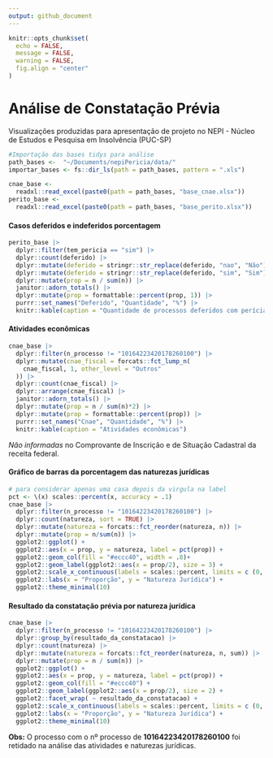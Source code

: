 ```yaml
---
output: github_document
---
```


<!-- README.md is generated from README.Rmd. Please edit that file -->

```r
knitr::opts_chunk$set(
  echo = FALSE, 
  message = FALSE, 
  warning = FALSE,
  fig.align = "center"
)
```

# Análise de Constatação Prévia 

Visualizações produzidas para apresentação de projeto no NEPI - Núcleo de Estudos e Pesquisa em Insolvência (PUC-SP)

```r
#Importação das bases tidys para análise 
path_bases <-  "~/Documents/nepiPericia/data/"
importar_bases <- fs::dir_ls(path = path_bases, pattern = ".xls")

cnae_base <-
  readxl::read_excel(paste0(path = path_bases, "base_cnae.xlsx"))
perito_base <-
  readxl::read_excel(paste0(path = path_bases, "base_perito.xlsx"))

```
#### Casos deferidos e indeferidos porcentagem 
```r
perito_base |>
  dplyr::filter(tem_pericia == "sim") |>
  dplyr::count(deferido) |>
  dplyr::mutate(deferido = stringr::str_replace(deferido, "nao", "Não")) |>
  dplyr::mutate(deferido = stringr::str_replace(deferido, "sim", "Sim")) |>
  dplyr::mutate(prop = n / sum(n)) |>
  janitor::adorn_totals() |>
  dplyr::mutate(prop = formattable::percent(prop, 1)) |>
  purrr::set_names("Deferido", "Quantidade", "%") |>
  knitr::kable(caption = "Quantidade de processos deferidos com perícia prévia")
```

#### Atividades econômicas 

```r
cnae_base |>
  dplyr::filter(n_processo != "10164223420178260100") |>
  dplyr::mutate(cnae_fiscal = forcats::fct_lump_n(
    cnae_fiscal, 1, other_level = "Outros"
  )) |>  
  dplyr::count(cnae_fiscal) |>
  dplyr::arrange(cnae_fiscal) |>
  janitor::adorn_totals() |>
  dplyr::mutate(prop = n / sum(n)*2) |>
  dplyr::mutate(prop = formattable::percent(prop)) |>
  purrr::set_names("Cnae", "Quantidade", "%") |>
  knitr::kable(caption = "Atividades econômicas")
```
*Não informadas* no Comprovante de Inscrição e de Situação Cadastral da receita federal. 

#### Gráfico de barras da porcentagem das naturezas jurídicas 

```r
# para considerar apenas uma casa depois da virgula na label
pct <- \(x) scales::percent(x, accuracy = .1)
cnae_base |>
  dplyr::filter(n_processo != "10164223420178260100") |>
  dplyr::count(natureza, sort = TRUE) |> 
  dplyr::mutate(natureza = forcats::fct_reorder(natureza, n)) |> 
  dplyr::mutate(prop = n/sum(n)) |> 
  ggplot2::ggplot() +
  ggplot2::aes(x = prop, y = natureza, label = pct(prop)) +
  ggplot2::geom_col(fill = "#eccc40", width = .8)+
  ggplot2::geom_label(ggplot2::aes(x = prop/2), size = 3) +
  ggplot2::scale_x_continuous(labels = scales::percent, limits = c (0, 1)) +
  ggplot2::labs(x = "Proporção", y = "Natureza Jurídica") +
  ggplot2::theme_minimal(10)
```


#### Resultado da constatação prévia por natureza jurídica

```r
cnae_base |>
  dplyr::filter(n_processo != "10164223420178260100") |>
  dplyr::group_by(resultado_da_constatacao) |>
  dplyr::count(natureza) |>
  dplyr::mutate(natureza = forcats::fct_reorder(natureza, n, sum)) |> 
  dplyr::mutate(prop = n / sum(n)) |>
  ggplot2::ggplot() +
  ggplot2::aes(x = prop, y = natureza, label = pct(prop)) +
  ggplot2::geom_col(fill = "#eccc40") +
  ggplot2::geom_label(ggplot2::aes(x = prop/2), size = 2) +
  ggplot2::facet_wrap( ~ resultado_da_constatacao) +
  ggplot2::scale_x_continuous(labels = scales::percent, limits = c (0, 1)) +
  ggplot2::labs(x = "Proporção", y = "Natureza Jurídica") +
  ggplot2::theme_minimal(10)
```

__Obs:__ O processo com o nº processo de __10164223420178260100__ foi retidado na análise das atividades e naturezas jurídicas. 
